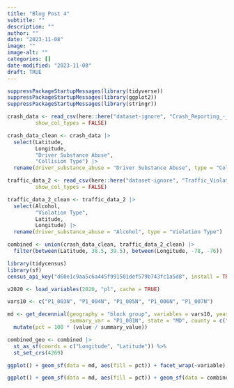 ```yaml
---
title: "Blog Post 4"
subtitle: ""
description: ""
author: ""
date: "2023-11-08"
image: ""
image-alt: ""
categories: []
date-modified: "2023-11-08"
draft: TRUE
---
```


```r
suppressPackageStartupMessages(library(tidyverse))
suppressPackageStartupMessages(library(ggplot2))
suppressPackageStartupMessages(library(stringr))

crash_data <- read_csv(here::here("dataset-ignore", "Crash_Reporting_-_Incidents_Data.csv"), 
         show_col_types = FALSE)

crash_data_clean <- crash_data |>   
  select(Latitude,
         Longitude, 
         "Driver Substance Abuse", 	
         "Collision Type") |>
  rename(driver_substance_abuse = "Driver Substance Abuse", type = "Collision Type") 

traffic_data_2 <- read_csv(here::here("dataset-ignore", "Traffic_Violations_20231103.csv"), 
         show_col_types = FALSE) 

traffic_data_2_clean <- traffic_data_2 |>   
  select(Alcohol, 
         "Violation Type", 
         Latitude,
         Longitude) |>
  rename(driver_substance_abuse = "Alcohol", type = "Violation Type") 
```

```r
combined <- union(crash_data_clean, traffic_data_2_clean) |>
  filter(between(Latitude, 38.5, 39.5), between(Longitude, -78, -76))
```

```r
library(tidycensus)
library(sf)
census_api_key("d60e1c9aa5c6a445f991501def579b743fc1a5d8", install = TRUE)
```

```r
v2020 <- load_variables(2020, "pl", cache = TRUE)

vars10 <- c("P1_003N", "P1_004N", "P1_005N", "P1_006N", "P1_007N")

md <- get_decennial(geography = "block group", variables = vars10, year = 2020,
                    summary_var = "P1_001N", state = "MD", county = c("Montgomery county"), geometry = TRUE) %>%
  mutate(pct = 100 * (value / summary_value))

combined_geo <- combined |>
  st_as_sf(coords = c("Longitude", "Latitude")) %>% 
  st_set_crs(4269)
```

```r
ggplot() + geom_sf(data = md, aes(fill = pct)) + facet_wrap(~variable) 
```

```r
ggplot() + geom_sf(data = md, aes(fill = pct)) + geom_sf(data = combined_geo, aes(color = type), alpha = 0.1, size = 0.1) + facet_wrap(~variable) + theme(legend.position = "none")
```








